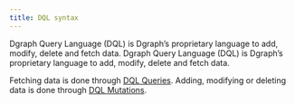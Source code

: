 ```yaml
---
title: DQL syntax
---
```


Dgraph Query Language (DQL) is Dgraph’s proprietary language to add, modify,
delete and fetch data. Dgraph Query Language (DQL) is Dgraph’s proprietary
language to add, modify, delete and fetch data.

Fetching data is done through [DQL Queries](./dql-query). Adding, modifying or
deleting data is done through [DQL Mutations](/dql-mutation).
